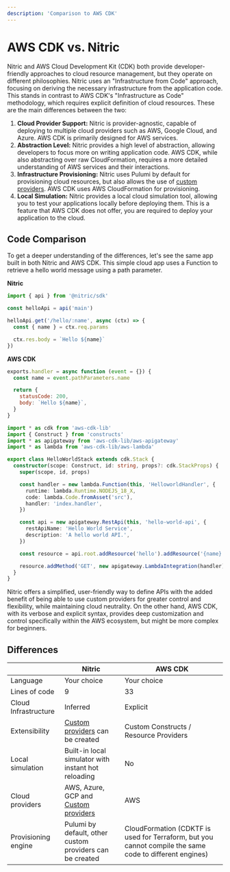 ```yaml
---
description: 'Comparison to AWS CDK'
---
```


# AWS CDK vs. Nitric

Nitric and AWS Cloud Development Kit (CDK) both provide developer-friendly approaches to cloud resource management, but they operate on different philosophies.
Nitric uses an "Infrastructure from Code" approach, focusing on deriving the necessary infrastructure from the application code.
This stands in contrast to AWS CDK's "Infrastructure as Code" methodology, which requires explicit definition of cloud resources.
These are the main differences between the two:

1. **Cloud Provider Support:** Nitric is provider-agnostic, capable of deploying to multiple cloud providers such as AWS, Google Cloud, and Azure. AWS CDK is primarily designed for AWS services.
2. **Abstraction Level:** Nitric provides a high level of abstraction, allowing developers to focus more on writing application code. AWS CDK, while also abstracting over raw CloudFormation, requires a more detailed understanding of AWS services and their interactions.
3. **Infrastructure Provisioning:** Nitric uses Pulumi by default for provisioning cloud resources, but also allows the use of [custom providers](/providers/custom/create). AWS CDK uses AWS CloudFormation for provisioning.
4. **Local Simulation:** Nitric provides a local cloud simulation tool, allowing you to test your applications locally before deploying them. This is a feature that AWS CDK does not offer, you are required to deploy your application to the cloud.

## Code Comparison

To get a deeper understanding of the differences, let's see the same app built in both Nitric and AWS CDK. This simple cloud app uses a Function to retrieve a hello world message using a path parameter.

<Row>

<Col>

**Nitric**

```typescript title:hello.ts
import { api } from '@nitric/sdk'

const helloApi = api('main')

helloApi.get('/hello/:name', async (ctx) => {
  const { name } = ctx.req.params

  ctx.res.body = `Hello ${name}`
})
```

</Col>

<Col>

**AWS CDK**

```javascript title:src/index.js
exports.handler = async function (event = {}) {
  const name = event.pathParameters.name

  return {
    statusCode: 200,
    body: `Hello ${name}`,
  }
}
```

```typescript title:lib/hello-stack.ts
import * as cdk from 'aws-cdk-lib'
import { Construct } from 'constructs'
import * as apigateway from 'aws-cdk-lib/aws-apigateway'
import * as lambda from 'aws-cdk-lib/aws-lambda'

export class HelloWorldStack extends cdk.Stack {
  constructor(scope: Construct, id: string, props?: cdk.StackProps) {
    super(scope, id, props)

    const handler = new lambda.Function(this, 'HelloworldHandler', {
      runtime: lambda.Runtime.NODEJS_18_X,
      code: lambda.Code.fromAsset('src'),
      handler: 'index.handler',
    })

    const api = new apigateway.RestApi(this, 'hello-world-api', {
      restApiName: 'Hello World Service',
      description: 'A hello world API.',
    })

    const resource = api.root.addResource('hello').addResource('{name}')

    resource.addMethod('GET', new apigateway.LambdaIntegration(handler))
  }
}
```

</Col>

</Row>

Nitric offers a simplified, user-friendly way to define APIs with the added benefit of being able to use custom providers for greater control and flexibility, while maintaining cloud neutrality. On the other hand, AWS CDK, with its verbose and explicit syntax, provides deep customization and control specifically within the AWS ecosystem, but might be more complex for beginners.

## Differences

|                      | Nitric                                                           | AWS CDK                                                                                                 |
| -------------------- | ---------------------------------------------------------------- | ------------------------------------------------------------------------------------------------------- |
| Language             | Your choice                                                      | Your choice                                                                                             |
| Lines of code        | 9                                                                | 33                                                                                                      |
| Cloud Infrastructure | Inferred                                                         | Explicit                                                                                                |
| Extensibility        | [Custom providers](/providers/custom/create) can be created      | Custom Constructs / Resource Providers                                                                  |
| Local simulation     | Built-in local simulator with instant hot reloading              | No                                                                                                      |
| Cloud providers      | AWS, Azure, GCP and [Custom providers](/providers/custom/create) | AWS                                                                                                     |
| Provisioning engine  | Pulumi by default, other custom providers can be created         | CloudFormation (CDKTF is used for Terraform, but you cannot compile the same code to different engines) |
